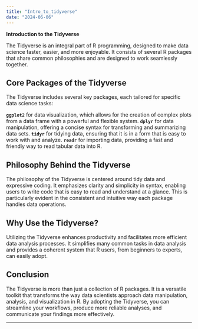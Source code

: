 ```yaml
---
title: "Intro_to_tidyverse"
date: "2024-06-06"
---
```


**Introduction to the Tidyverse**

The Tidyverse is an integral part of R programming, designed to make data science faster, easier, and more enjoyable. It consists of several R packages that share common philosophies and are designed to work seamlessly together.

## Core Packages of the Tidyverse

The Tidyverse includes several key packages, each tailored for specific data science tasks:

**`ggplot2`** for data visualization, which allows for the creation of complex plots from a data frame with a powerful and flexible system. **`dplyr`** for data manipulation, offering a concise syntax for transforming and summarizing data sets. **`tidyr`** for tidying data, ensuring that it is in a form that is easy to work with and analyze. **`readr`** for importing data, providing a fast and friendly way to read tabular data into R.

## Philosophy Behind the Tidyverse

The philosophy of the Tidyverse is centered around tidy data and expressive coding. It emphasizes clarity and simplicity in syntax, enabling users to write code that is easy to read and understand at a glance. This is particularly evident in the consistent and intuitive way each package handles data operations.

## Why Use the Tidyverse?

Utilizing the Tidyverse enhances productivity and facilitates more efficient data analysis processes. It simplifies many common tasks in data analysis and provides a coherent system that R users, from beginners to experts, can easily adopt.

## Conclusion

The Tidyverse is more than just a collection of R packages. It is a versatile toolkit that transforms the way data scientists approach data manipulation, analysis, and visualization in R. By adopting the Tidyverse, you can streamline your workflows, produce more reliable analyses, and communicate your findings more effectively.

------------------------------------------------------------------------

